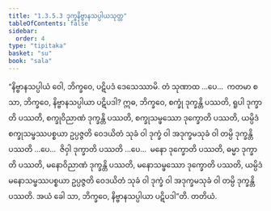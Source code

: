 ```yaml
---
title: "1.3.5.3 ဒုက္ခနိဗ္ဗာနသပ္ပါယသုတ္တ"
tableOfContents: false
sidebar:
  order: 4
type: "tipitaka"
basket: "su"
book: "sala"
---
```



<DynamicBreadcrumb />

<Division number="148" book="sala">

<Paragraph number="814" book="sala">
“နိဗ္ဗာနသပ္ပါယံ ဝေါ, ဘိက္ခဝေ, ပဋိပဒံ ဒေသေဿာမိ. တံ သုဏာထ …ပေ…  ကတမာ စ သာ, ဘိက္ခဝေ, နိဗ္ဗာနသပ္ပါယာ ပဋိပဒါ? ဣဓ, ဘိက္ခဝေ, စက္ခုံ ဒုက္ခန္တိ ပဿတိ, ရူပါ ဒုက္ခာတိ ပဿတိ, စက္ခုဝိညာဏံ ဒုက္ခန္တိ ပဿတိ, စက္ခုသမ္ဖဿော ဒုက္ခောတိ ပဿတိ, ယမ္ပိဒံ စက္ခုသမ္ဖဿပစ္စယာ ဥပ္ပဇ္ဇတိ ဝေဒယိတံ သုခံ ဝါ ဒုက္ခံ ဝါ အဒုက္ခမသုခံ ဝါ တမ္ပိ ဒုက္ခန္တိ ပဿတိ …ပေ…  ဇိဝှါ ဒုက္ခာတိ ပဿတိ …ပေ…  မနော ဒုက္ခောတိ ပဿတိ, ဓမ္မာ ဒုက္ခာတိ ပဿတိ, မနောဝိညာဏံ ဒုက္ခန္တိ ပဿတိ, မနောသမ္ဖဿော ဒုက္ခောတိ ပဿတိ, ယမ္ပိဒံ မနောသမ္ဖဿပစ္စယာ ဥပ္ပဇ္ဇတိ ဝေဒယိတံ သုခံ ဝါ ဒုက္ခံ ဝါ အဒုက္ခမသုခံ ဝါ တမ္ပိ ဒုက္ခန္တိ ပဿတိ. အယံ ခေါ သာ, ဘိက္ခဝေ, နိဗ္ဗာနသပ္ပါယာ ပဋိပဒါ”တိ.

</Paragraph>
</Division>

<Paragraph number="815" type="center" book="sala">
တတိယံ.
</Paragraph>